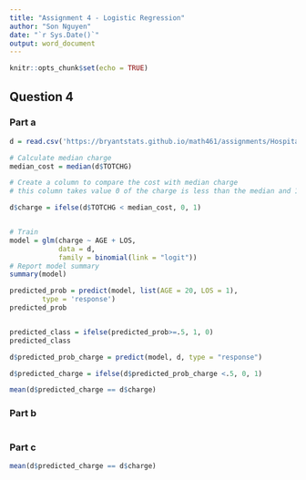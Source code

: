 ```yaml
---
title: "Assignment 4 - Logistic Regression"
author: "Son Nguyen"
date: "`r Sys.Date()`"
output: word_document
---
```


```r
knitr::opts_chunk$set(echo = TRUE)
```

## Question 4

### Part a

```r
d = read.csv('https://bryantstats.github.io/math461/assignments/HospitalCosts.csv')

# Calculate median charge
median_cost = median(d$TOTCHG)

# Create a column to compare the cost with median charge
# this column takes value 0 of the charge is less than the median and 1 otherwise

d$charge = ifelse(d$TOTCHG < median_cost, 0, 1)


# Train
model = glm(charge ~ AGE + LOS, 
            data = d,
            family = binomial(link = "logit"))
# Report model summary
summary(model)

predicted_prob = predict(model, list(AGE = 20, LOS = 1), 
        type = 'response')
predicted_prob


predicted_class = ifelse(predicted_prob>=.5, 1, 0)
predicted_class

d$predicted_prob_charge = predict(model, d, type = "response")

d$predicted_charge = ifelse(d$predicted_prob_charge <.5, 0, 1)

mean(d$predicted_charge == d$charge)

```

### Part b

```r

```

### Part c

```r
mean(d$predicted_charge == d$charge)
```


